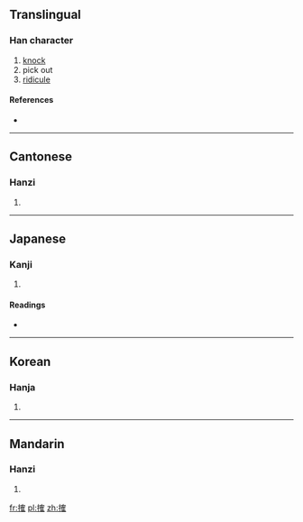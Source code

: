 ==Translingual==

===Han character===
{{Han char|rn=64|rad=手|as=10|sn=13|four=5401<sub>4</sub>|canj=手人月土 (QOBG)}}

# [[knock]]
# pick out
# [[ridicule]]

====References====
* {{Han ref|kx=0445.400|dkj=12451|dj=0796.180|hdz=31937.090|uh=6409|ud=25609|bh=DD7C|bd=56700}}

----

==Cantonese==

===Hanzi===
{{yue-hanzi|jyut=|y=kok3}}

# {{defn|lang=yue|sort=手10}}

----

==Japanese==

===Kanji===
{{ja-kanji|grade=|rs=手10}}

# {{defn|lang=ja|sort=手10}}

====Readings====
* {{ja-readings|on=[[かく]] (kaku)|kun=[[うつ]] (utsu)}}

----

==Korean==

===Hanja===
{{ko-hanja|hangeul=각|eumhun=|rv=gak|mr=kak|y=kak}}

# {{defn|lang=ko|sort=手10}}

----

==Mandarin==

===Hanzi===
{{cmn-hanzi|pin=[[què]] ([[que4]])|wg=ch'üeh<sup>4</sup>}}

# {{defn|lang=cmn|sort=手10}}

[[fr:搉]]
[[pl:搉]]
[[zh:搉]]
